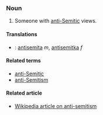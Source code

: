 === Noun ===

# Someone with [[anti-Semitic]] views.
====Translations====
*{{sk}}: [[antisemita#Slovak|antisemita]] ''m'', [[antisemitka]] ''f''
====Related terms====
*[[anti-Semitic]]
*[[anti-Semitism]]
====Related article====
* [[w:Anti-Semitism|Wikipedia article on anti-semitism]]